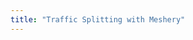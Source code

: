 ```yaml
---
title: "Traffic Splitting with Meshery"
---
```


<div id="katacoda-scenario"
  data-katacoda-id="layer5/courses/performance-testing-with-meshery/traffic-splitting"
  data-katacoda-startscenariobuttontext="Start Scenario"
  data-katacoda-ctaurl="https://layer5-ng.io/"
  data-katacoda-color="#3C494F"
  data-katacoda-secondary="#00b39f"
  data-katacoda-background="#fff"
  data-katacoda-hideprogress="true"
  data-katacoda-font="Open Sans"
  data-katacoda-fontheader="Open Sans">
</div>


